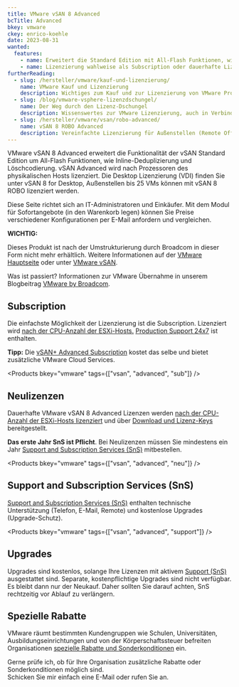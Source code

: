 ```yaml
---
title: VMware vSAN 8 Advanced
bcTitle: Advanced
bkey: vmware
ckey: enrico-koehle
date: 2023-08-31
wanted:
  features:
    - name: Erweitert die Standard Edition mit All-Flash Funktionen, wie Inline-Deduplizierung und Löschcodierung
    - name: Lizenzierung wahlweise als Subscription oder dauerhafte Lizenz mit Support (SnS)
furtherReading:
  - slug: /hersteller/vmware/kauf-und-lizenzierung/
    name: VMware Kauf und Lizenzierung
    description: Wichtiges zum Kauf und zur Lizenzierung von VMware Produkten in der Form eines Nachschlagewerks.
  - slug: /blog/vmware-vsphere-lizenzdschungel/
    name: Der Weg durch den Lizenz-Dschungel
    description: Wissenswertes zur VMware Lizenzierung, auch in Verbindung mit Microsoft Windows Servern.
  - slug: /hersteller/vmware/vsan/robo-advanced/
    name: vSAN 8 ROBO Advanced
    description: Vereinfachte Lizenzierung für Außenstellen (Remote Office / Branch Office)
---
```




<Intro>

VMware vSAN 8 Advanced erweitert die Funktionalität der vSAN Standard Edition um All-Flash Funktionen, wie Inline-Deduplizierung und Löschcodierung. vSAN Advanced wird nach Prozessoren des physikalischen Hosts lizenziert.
Die Desktop Lizenzierung (VDI) finden Sie unter vSAN 8 for Desktop, Außenstellen bis 25 VMs können mit vSAN 8 ROBO lizenziert werden.

Diese Seite richtet sich an IT-Administratoren und Einkäufer. Mit dem Modul für Sofortangebote (in den Warenkorb legen) können Sie Preise verschiedener Konfigurationen per E-Mail anfordern und vergleichen.


</Intro>

<TOC />


<Info type="strong">

**WICHTIG:** <br />

Dieses Produkt ist nach der Umstrukturierung durch Broadcom in dieser Form nicht mehr erhältlich. Weitere Informationen auf der [VMware Hauptseite](/hersteller/vmware/) oder unter [VMware vSAN](/hersteller/vmware/vsan/).

Was ist passiert? Informationen zur VMware Übernahme in unserem Blogbeitrag [VMware by Broadcom](/blog/vmware-by-broadcom/).

</Info>


## Subscription

Die einfachste Möglichkeit der Lizenzierung ist die Subscription. Lizenziert wird [nach der CPU-Anzahl der ESXi-Hosts.](/hersteller/vmware/kauf-und-lizenzierung/#lizenzierung-nach-prozessoren)
[Production Support 24x7](/hersteller/vmware/kauf-und-lizenzierung/#support-and-subscription-services-sns) ist enthalten.

<Info>

**Tipp:** Die [vSAN+ Advanced Subscription](/hersteller/vmware/vsan/plus-advanced/) kostet das selbe und bietet zusätzliche VMware Cloud Services.

</Info>


<Products bkey="vmware" tags={["vsan", "advanced", "sub"]} />


## Neulizenzen

Dauerhafte VMware vSAN 8 Advanced Lizenzen werden [nach der CPU-Anzahl der ESXi-Hosts lizenziert](/hersteller/vmware/kauf-und-lizenzierung/#lizenzierung-nach-prozessoren) und über [Download und Lizenz-Keys](/hersteller/vmware/kauf-und-lizenzierung/#download-und-lizenzschlüssel) bereitgestellt.

<Info>

**Das erste Jahr SnS ist Pflicht**. Bei Neulizenzen müssen Sie mindestens ein Jahr [Support and Subscription Services (SnS)](/hersteller/vmware/kauf-und-lizenzierung/#support-and-subscription-services-sns) mitbestellen.

</Info>


<Products bkey="vmware" tags={["vsan", "advanced", "neu"]} />



## Support and Subscription Services (SnS)

[Support and Subscription Services (SnS)](/hersteller/vmware/kauf-und-lizenzierung/#support-and-subscription-services-sns) enthalten technische Unterstützung (Telefon, E-Mail, Remote) und kostenlose Upgrades (Upgrade-Schutz).

<Products bkey="vmware" tags={["vsan", "advanced", "support"]} />

## Upgrades

Upgrades sind kostenlos, solange Ihre Lizenzen mit aktivem [Support (SnS)](/hersteller/vmware/kauf-und-lizenzierung/#support-and-subscription-services-sns) ausgestattet sind. Separate, kostenpflichtige Upgrades sind nicht verfügbar. Es bleibt dann nur der Neukauf. Daher sollten Sie darauf achten, SnS rechtzeitig vor Ablauf zu verlängern.


## Spezielle Rabatte

VMware räumt bestimmten Kundengruppen wie Schulen, Universitäten, Ausbildungseinrichtungen und von der Körperschaftssteuer befreiten Organisationen [spezielle Rabatte und Sonderkonditionen](/hersteller/vmware/kauf-und-lizenzierung/#sonderkonditionen) ein.


<GetInTouch theme="light">

Gerne prüfe ich, ob für Ihre Organisation zusätzliche Rabatte oder Sonderkonditionen möglich sind.<br />
Schicken Sie mir einfach eine E-Mail oder rufen Sie an.

</GetInTouch>
